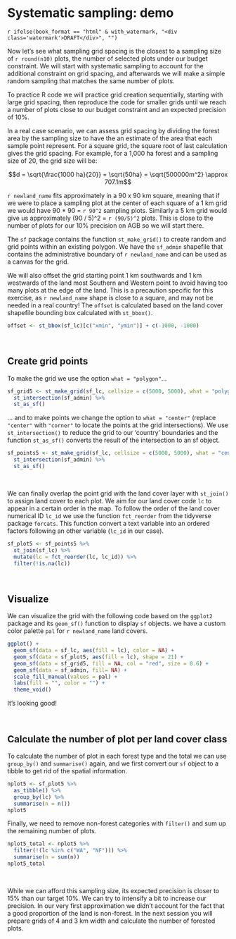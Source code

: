 
\newpage

# Systematic sampling: demo {#sysdemo}

`r ifelse(book_format == "html" & with_watermark, "<div class='watermark'>DRAFT</div>", "")`

Now let's see what sampling grid spacing is the closest to a sampling size of `r round(n10)` plots, the number of selected plots under our budget constraint. We will start with <txt-green>systematic sampling</txt-green> to account for the additional constraint on grid spacing, and afterwards we will make a simple random sampling that matches the same number of plots.

::::::{.infobox data-latex=""}

To practice R code we will practice grid creation sequentially, starting with large grid spacing, then reproduce the code for smaller grids until we reach a number of plots close to our budget constraint and an expected precision of 10%. 

In a real case scenario, we can assess grid spacing by dividing the forest area by the sampling size to have the an estimate of the area that each sample point represent. For a square grid, the square root of last calculation gives the grid spacing. For example, for a 1,000 ha forest and a sampling size of 20, the grid size will be:

$$d = \sqrt{\frac{1000 ha}{20}} = \sqrt{50ha} = \sqrt{500000m^2} \approx 707.1m$$
::::::


`r newland_name` fits approximately in a 90 x 90 km square, meaning that if we were to place a sampling plot at the center of each square of a 1 km grid we would have 90 * 90 = `r 90^2` sampling plots. Similarly a 5 km grid would give us approximately (90 / 5)^2 = `r (90/5)^2` plots. This is close to the number of plots for our 10% precision on AGB so we will start there.

The `sf` package contains the function `st_make_grid()` to create random and grid points within an existing polygon. We have the `sf_admin` shapefile that contains the administrative boundary of `r newland_name` and can be used as a canvas for the grid. 

:::::::{.infobox data-latex=""}

We will also offset the grid starting point 1 km southwards and 1 km westwards of the land most Southern and Western point to avoid having too many plots at the edge of the land. This is a precaution specific for this exercise, as ```r newland_name``` shape is close to a square, and may not be needed in a real country! The `offset` is calculated based on the land cover shapefile bounding box calculated with `st_bbox()`.

```r

offset <- st_bbox(sf_lc)[c("xmin", "ymin")] + c(-1000, -1000)

```

:::::::

\  

## Create grid points {-}

To make the grid we use the option `what = "polygon"`...

```r

sf_grid5 <- st_make_grid(sf_lc, cellsize = c(5000, 5000), what = "polygons", offset = offset) %>%
  st_intersection(sf_admin) %>%
  st_as_sf()

```

... and to make points we change the option to `what = "center"` (replace `"center"` with `"corner"` to locate the points at the grid intersections). We use `st_intersection()` to reduce the grid to our 'country' boundaries and the function `st_as_sf()` converts the result of the intersection to an sf object. 

```r

sf_points5 <- st_make_grid(sf_lc, cellsize = c(5000, 5000), what = "centers", offset = offset) %>%
  st_intersection(sf_admin) %>%
  st_as_sf()

```

\  

We can finally overlap the point grid with the land cover layer with `st_join()` to assign land cover to each plot. We aim for our land cover code `lc` to appear in a certain order in the map. To follow the order of the land cover numerical ID `lc_id` we use the function `fct_reorder` from the tidyverse package `forcats`. This function convert a text variable into an ordered factors following an other variable (`lc_id` in our case). 

```r

sf_plot5 <- sf_points5 %>%
  st_join(sf_lc) %>%
  mutate(lc = fct_reorder(lc, lc_id)) %>%
  filter(!is.na(lc))

```


\  

## Visualize {-}
 
We can visualize the grid with the following code based on the `ggplot2` package and its `geom_sf()` function to display `sf` objects. we have a custom color palette `pal` for ```r newland_name``` land covers.

```r

ggplot() +
  geom_sf(data = sf_lc, aes(fill = lc), color = NA) +
  geom_sf(data = sf_plot5, aes(fill = lc), shape = 21) +
  geom_sf(data = sf_grid5, fill = NA, col = "red", size = 0.6) +
  geom_sf(data = sf_admin, fill= NA) +
  scale_fill_manual(values = pal) +
  labs(fill = "", color = "") +
  theme_void()

```

It's looking good!

\  

## Calculate the number of plot per land cover class {-}

To calculate the number of plot in each forest type and the total we can use `group_by()` and `summarise()` again, and we first convert our `sf` object to a tibble to get rid of the spatial information. 

```r

nplot5 <- sf_plot5 %>%
  as_tibble() %>%
  group_by(lc) %>%
  summarise(n = n())
nplot5 

```

Finally, we need to remove non-forest categories with `filter()` and sum up the remaining number of plots.

```r

nplot5_total <- nplot5 %>%
  filter(!(lc %in% c("WA", "NF"))) %>%
  summarise(n = sum(n))
nplot5_total

```

\  

While we can afford this sampling size, its expected precision is closer to 15% than our target 10%. We can try to intensify a bit to increase our precision. In our very first approximation we didn't account for the fact that a good proportion of the land is non-forest. In the next session you will prepare grids of 4 and 3 km width and calculate the number of forested plots.

\  

